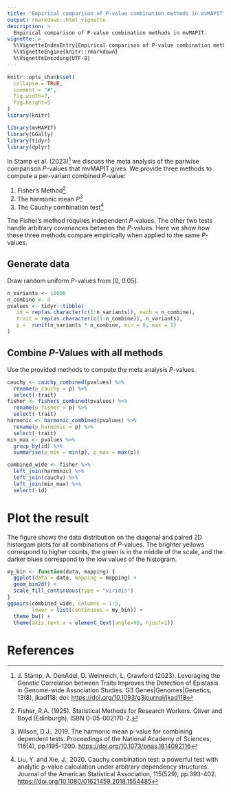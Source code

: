 ```yaml
---
title: "Empirical comparison of P-value combination methods in mvMAPIT"
output: rmarkdown::html_vignette
description: >
  Empirical comparison of P-value combination methods in mvMAPIT.
vignette: >
  %\VignetteIndexEntry{Empirical comparison of P-value combination methods in mvMAPIT}
  %\VignetteEngine{knitr::rmarkdown}
  %\VignetteEncoding{UTF-8}
---
```

```r
knitr::opts_chunk$set(
  collapse = TRUE,
  comment = "#",
  fig.width=7,
  fig.height=5
)
library(knitr)
```

```r
library(mvMAPIT)
library(GGally)
library(tidyr)
library(dplyr)
```

In Stamp et al. (2023)[^4] we discuss the meta analysis of the pariwise comparison $P$-values that mvMAPIT gives.
We provide three methods to compute a per-variant combined $P$-value:

  1. Fisher's Method[^1]
  2. The harmonic mean $P$[^2]
  3. The Cauchy combination test[^3]

The Fisher's method requires independent $P$-values. The other two tests handle arbitrary
covariances between the $P$-values. Here we show how these three methods compare empirically
when applied to the same $P$-values.

## Generate data

Draw random uniform $P$-values from [0, 0.05]. 

```r
n_variants <- 10000
n_combine <- 3
pvalues <- tidyr::tibble(
   id = rep(as.character(c(1:n_variants)), each = n_combine),
   trait = rep(as.character(c(1:n_combine)), n_variants),
   p =  runif(n_variants * n_combine, min = 0, max = 1)
)
```

## Combine $P$-Values with all methods

Use the provided methods to compute the meta analysis $P$-values.

```r
cauchy <- cauchy_combined(pvalues) %>%
  rename(p_cauchy = p) %>%
  select(-trait)
fisher <- fishers_combined(pvalues) %>%
  rename(p_fisher = p) %>%
  select(-trait)
harmonic <- harmonic_combined(pvalues) %>%
  rename(p_harmonic = p) %>%
  select(-trait)
min_max <- pvalues %>%
  group_by(id) %>%
  summarise(p_min = min(p), p_max = max(p))

combined_wide <- fisher %>%
  left_join(harmonic) %>%
  left_join(cauchy) %>%
  left_join(min_max) %>%
  select(-id)
```

# Plot the result

The figure shows the data distribution on the diagonal and paired 2D historgam plots for all combinations of $P$-values. The brighter yellows correspond to higher counts, the green is in the middle of the scale, and the darker blues correspond to the low values of the histogram.

```r
my_bin <- function(data, mapping) {
  ggplot(data = data, mapping = mapping) +
  geom_bin2d() +
  scale_fill_continuous(type = "viridis")
}
ggpairs(combined_wide, columns = 1:5,
        lower = list(continuous = my_bin)) +
  theme_bw() +
  theme(axis.text.x = element_text(angle=90, hjust=1))
```



# References
[^1]: Fisher, R.A. (1925). Statistical Methods for Research Workers. Oliver and Boyd (Edinburgh). ISBN 0-05-002170-2.
[^2]: Wilson, D.J., 2019. The harmonic mean p-value for combining dependent tests. Proceedings of the National Academy of Sciences, 116(4), pp.1195-1200. <https://doi.org/10.1073/pnas.1814092116>
[^3]: Liu, Y. and Xie, J., 2020. Cauchy combination test: a powerful test with analytic p-value calculation under arbitrary dependency structures. Journal of the American Statistical Association, 115(529), pp.393-402. <https://doi.org/10.1080/01621459.2018.1554485>
[^4]: J. Stamp, A. DenAdel, D. Weinreich, L. Crawford (2023). Leveraging the
    Genetic Correlation between Traits Improves the Detection of Epistasis in
    Genome-wide Association Studies. G3 Genes|Genomes|Genetics, 13(8), jkad118; doi:
    <https://doi.org/10.1093/g3journal/jkad118>

